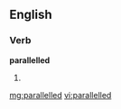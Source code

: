 ==English==

===Verb===
'''parallelled'''

# {{British}} {{past of|parallel}}

[[mg:parallelled]]
[[vi:parallelled]]
